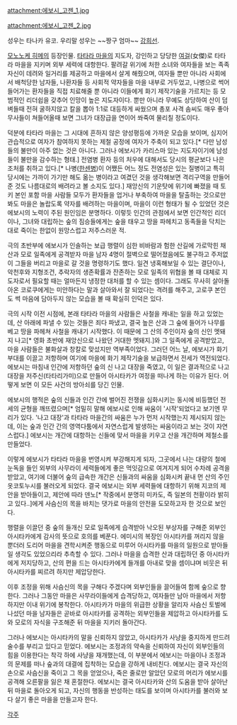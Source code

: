 {{{+1 '''エボシ御前''' }}}

attachment:에보시_고젠_1.jpg

attachment:에보시_고젠_2.jpg

성우는 타나카 유코. 우리말 성우는 ~~짱구 엄마~~ [[강희선]]. 

[[모노노케 히메]]의 등장인물. [[타타라 마을]]의 지도자, 강인하고 당당한 [[여걸]](女傑)로 타타라 마을을 지키며 외부 세력에 대항한다.
팔려갈 위기에 처한 소녀와 여자들을 보는 족족 자신이 데려와 일거리를 제공하고 마을에서 살게 해줬으며, 여자들 뿐만 아니라 사회에서 배척당한 남자들, 나환자들 등 사회적 약자들을 마을 내부로 거두었고, 나병으로 썩어 들어가는 환자들을 직접 치료해줄 뿐 아니라 이들에게 화기 제작기술을 가르치는 등 모범적인 리더쉽을 갖추어 인망이 높은 지도자이다. 뿐만 아니라 무예도 상당하여 산이 덤벼들때 전혀 굴하지않고 칼을 뽑아 1:1로 대등하게 싸웠으며 총포 사격 솜씨도 매우 좋아 무사들이 쳐들어올때 보면 그녀가 대장급을 연이어 쏴죽여 물리칠 정도이다.

덕분에 타타라 마을는 그 시대에 흔하지 않은 양성평등에 가까운 모습을 보이며, 심지어 관습적으로 여자가 참여하지 못하는 제철 공정에 여자가 주축이 되고 있다.[* 다만 남성들의 불만이 아주 없는 것은 아니다. 그러나 에보시가 카리스마 있는 지도자이기에 남성들이 불만을 감수하는 형태.] 
전염병 환자 등의 처우에 대해서도 당시의 평균보다 나은 조처를 취하고 있다.[* 나병([[한센병]])이 어쨌든 어느 정도 전염성은 있는 질병이고 특히 당시에는 가까이 가기만 해도 옮는 병이라고 여겼던 것을 생각해보면 격리구역을 만들어 준 것도 나름대로의 배려라고 볼 소지도 있다.] 재앙신의 기운탓에 위기에 빠졌을 때 토키 본인 포함 마을 사람들 모두가 환자들을 업거나 부축하여 마을을 탈출하는 것으로만 봐도 마을은 놀랍도록 약자를 배려하는 마을이며, 마을이 이런 형태가 될 수 있었던 것은 에보시의 노력이 주된 원인임은 분명하다. 이렇듯 인간의 관점에서 보면 인간적인 리더이나, 그녀와 대립하는 숲의 짐승들에게는 숲을 태우고 땅을 파헤치고 동족들을 닥치는 대로 죽이는 한없이 원망스럽고 저주스러운 적. 

극의 초반부에 에보시가 인솔하는 보급 행렬이 심한 비바람과 험한 산길에 가로막힌 채 산과 모로 일족에게 공격받자 마을 남자 4명이 절벽으로 떨어졌음에도 불구하고 주저없이 그들을 버리고 마을로 갈 것을 명령하기도 했다. 일견 냉혹해보일 수 있는 결단이나, 악천후와 지형조건, 추락자의 생존확률과 잔존하는 모로 일족의 위협을 볼 때 대체로 지도자로서 필요할 때는 얼마든지 냉정한 대처를 할 수 있는 셈이다. 그래도 무사히 살아돌아온 코로쿠에게는 미안하다는 말과 살아와서 잘 되었다는 격려를 해주고, 고로쿠 본인도 썩 마음에 담아두지 않는 모습을 볼 때 확실히 인덕은 있다. 

극의 시작 이전 시점에, 본래 타타라 마을의 사람들은 사철을 캐내는 일을 하고 있었는데, 산 아래에 파낼 수 있는 것들은 죄다 파냈고, 결국 높은 산과 그 숲에 들어가 나무를 베고 땅을 파헤쳐 사철을 캐내기 시작했다. 이 때문에 그 산의 주인이자 숲의 신인 멧돼지 나고[* 영화 초반에 재앙신으로 나왔던 거대한 멧돼지.]와 그 일족에게 공격받았고, 마을 사람들은 불화살과 창칼로 맞섰지만 역부족이었다. 그러던 어느 날, 에보시가 화기 부대를 이끌고 저항하며 여기에 마을에 화기 제작기술을 보급하면서 전세가 역전되었다. 에보시는 마침내 인간에 저항하던 숲의 신 나고 대장을 죽였고, 이 일은 결과적으로 나고 대장을 저주신(타타리가미)으로 만들어 아시타카가 여정을 떠나게 하는 이유가 된다. 어떻게 보면 이 모든 사건의 방아쇠를 당긴 인물.

에보시의 행적은 숲의 신들과 인간 간에 벌어진 전쟁을 심화시키는 동시에 비등했던 전세의 균형을 깨뜨렸으며[* 엄밀히 말해 에보시로 인해 싸움이 '시작'되었다고 보기엔 무리가 있다. '나고 대장'과 타타라 마을간의 싸움은 누가 먼저 시작했는지 제시되지 않는데, 이는 숲과 인간 간의 영역다툼에서 자연스럽게 발생하는 싸움이라고 보는 것이 자연스럽다.] 에보시는 개간에 대항하는 신들에 맞서 마을을 키우고 산을 개간하며 제철소를 만들었다. 

이렇게 에보시가 타타라 마을을 번영시켜 부강해지게 되자, 그곳에서 나는 대량의 철에 눈독을 들인 외부의 사무라이 세력들에게 좋은 먹잇감으로 여겨지게 되어 수차례 공격을 받았고, 여기에 더불어 숲의 급속한 개간은 신들과의 싸움을 심화시켜 끝내 먼 산의 주인 옷코토누시를 불러오게 되었다. 결국 에보시는 외부 세력들에 대항하기 위해 지코의 제안을 받아들이고, 제안에 따라 덴노[* 작중에서 분명히 미카도, 즉 일본의 천황이라 밝히고 있다..]에게 사슴신의 목을 바치는 댓가로 마을의 안전을 도모하고자 한 것으로 보인다. 

행렬을 이끌던 중 숲의 들개신 모로 일족에게 습격받아 낙오된 부상자를 구해준 외부인 아시타카에게 감사의 뜻으로 호의를 베푼다. 
에미시의 복장인 아시타카를 꺼리지 않을 뿐더러 도리어 마을을 견학시켜준 행동으로 미루어 아시타카를 마을의 일원으로 받아들일 생각도 있었으리라 추측할 수 있다. 그러나 마을을 습격한 산과 대립하던 중 아시타카에게 저지당하고, 산의 편을 드는 아시타카에게 들개를 아내로 맞을 셈이냐며 비웃은 뒤 아시타카를 찌르려 하지만 제압당한다. 

이후 조정을 위해 사슴신의 목을 구해다 주겠다며 외부인들을 끌어들여 함께 숲으로 향한다. 
그러나 그동안 마을은 사무라이들에게 습격당하고, 여자들만 남아 마을에서 저항하지만 이내 위기에 봉착한다. 아시타카가 마을의 위급한 상황을 알리자 사슴신 토벌에 나섰던 마을 남자들은 곧바로 아시타카를 공격하는 외부인들을 제압하고 아시타카를 도와 모로의 자식을 구조해준 뒤 마을을 지키러 돌아간다. 

그러나 에보시는 아시타카의 말을 신뢰하지 않았고, 아시타카가 사냥을 중지하게 만드려 술수를 부리고 있다고 믿었다.  에보시는 조정과의 약속을 신뢰하여 자신이 외부인들의 힘을 이용한다는 착각 하에 사냥을 재개했는데, 이 부분에서 에보시는 마을이나 조정과의 문제를 떠나 숲과의 대결에 집착하는 모습을 강하게 내비친다. 에보시는 결국 자신의 손으로 사슴신을 죽이고 그 목을 얻었으나, 죽은 줄로만 알았던 모로의 머리가 에보시를 공격해 오른팔을 잃은 채 혼절한다. 에보시는 결국 아시타카와 산의 도움을 받아 살아난 뒤 마을로 돌아오게 되고, 자신의 행동을 반성하는 태도를 보이며 아시타카를 불러와 보다 살기 좋은 마을을 만들고자 한다. 

[[각주]]

